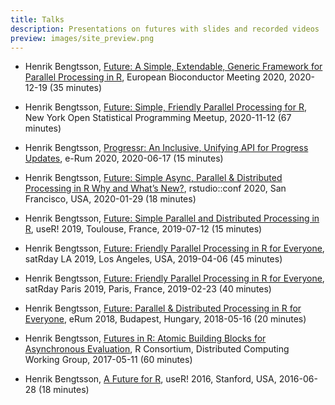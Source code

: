 ```yaml
---
title: Talks
description: Presentations on futures with slides and recorded videos
preview: images/site_preview.png
---
```


<!--
* Henrik Bengtsson, [Future - Simple, Scalable Parallelization in R for the Biomedical Community](), CZI EOSS 2021, 2021-11-02 (10 minutes)
-->

* Henrik Bengtsson, [Future: A Simple, Extendable, Generic Framework for Parallel Processing in R](https://www.jottr.org/2020/12/19/future-eurobioc2020-slides/), European Bioconductor Meeting 2020, 2020-12-19 (35 minutes)

* Henrik Bengtsson, [Future: Simple, Friendly Parallel Processing for R](https://www.jottr.org/2020/11/12/future-nycmeetup-slides/), New York Open Statistical Programming Meetup, 2020-11-12 (67 minutes)

* Henrik Bengtsson, [Progressr: An Inclusive, Unifying API for Progress Updates](https://www.jottr.org/2020/07/04/progressr-erum2020-slides/), e-Rum 2020, 2020-06-17 (15 minutes)

* Henrik Bengtsson, [Future: Simple Async, Parallel & Distributed Processing in R Why and What’s New?](https://www.jottr.org/2020/02/01/future-rstudioconf2020-slides/), rstudio::conf 2020, San Francisco, USA, 2020-01-29 (18 minutes)

* Henrik Bengtsson, [Future: Simple Parallel and Distributed Processing in R](https://www.jottr.org/2019/07/12/future-user2019-slides/), useR! 2019, Toulouse, France, 2019-07-12 (15 minutes)

* Henrik Bengtsson, [Future: Friendly Parallel Processing in R for Everyone](https://www.jottr.org/2019/05/16/future-satrdayla2019-slides/), satRday LA 2019, Los Angeles, USA, 2019-04-06 (45 minutes)

* Henrik Bengtsson, [Future: Friendly Parallel Processing in R for Everyone](https://www.jottr.org/2019/03/07/future-satrdayparis2019-slides/),  satRday Paris 2019, Paris, France, 2019-02-23 (40 minutes)

* Henrik Bengtsson, [Future: Parallel & Distributed Processing in R for Everyone](https://www.jottr.org/2018/06/18/future-erum2018-slides/), eRum 2018, Budapest, Hungary, 2018-05-16 (20 minutes)

* Henrik Bengtsson, [Futures in R: Atomic Building Blocks for Asynchronous Evaluation](https://wiki.r-consortium.org/view/Distributed_Computing_Working_Group#05.2F11.2F2017), R Consortium, Distributed Computing Working Group, 2017-05-11 (60 minutes)

* Henrik Bengtsson, [A Future for R](https://www.jottr.org/2016/07/02/future-user2016-slides/), useR! 2016, Stanford, USA, 2016-06-28 (18 minutes)

